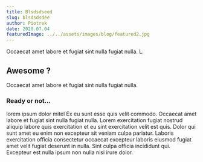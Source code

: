 ---
title: Blsdsdseed
slug: blsdsdsdee
author: Piotrek
date: 2020.07.04
featuredImage: ../../assets/images/blog/featured2.jpg
---

Occaecat amet labore et fugiat sint nulla fugiat nulla. L.

## Awesome ?

Occaecat amet labore et fugiat sint nulla fugiat nulla.

### Ready or not...

lorem ipsum dolor mitel Ex eu sunt esse quis velit commodo. Occaecat amet labore et fugiat sint nulla fugiat nulla. Lorem exercitation fugiat nostrud aliquip labore quis exercitation et eu sint exercitation velit est quis. Dolor qui sunt amet eu enim non excepteur sit veniam culpa pariatur. Laboris exercitation officia consectetur occaecat excepteur laboris eiusmod fugiat amet velit fugiat deserunt in nulla. Sint culpa officia incididunt qui. Excepteur est nulla ipsum non nulla nisi irure dolor.
